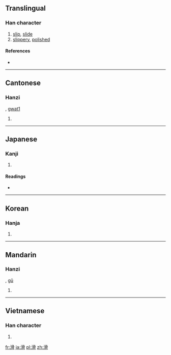 {{also|磆}}
==Translingual==

===Han character===
{{Han char|rn=85|rad=水|as=10|sn=13|four=3712<sub>7</sub>|canj=水月月月 (EBBB)}}

# [[slip]], [[slide]]
# [[slippery]], [[polished]]

====References====
* {{Han ref|kx=0643.030|dkj=18032|dj=1050.100|hdz=31678.040|uh=6ED1|ud=28369|bh=B7C6|bd=47046}}

----

==Cantonese==

===Hanzi===
{{yue-hanzi|jyut=|y=waat6}}, [[gwat1]]

# {{defn|Cantonese|sort=水10}}

----

==Japanese==

===Kanji===
{{ja-kanji|grade=c|rs=水10}}

# {{defn|Japanese|sort=水10}}

====Readings====
* {{ja-readings|on=[[かつ]] (katsu), [[こつ]] (kotsu)|kun=[[なめらか]] (nameraka), [[すべる]] (suberu)}}

----

==Korean==

===Hanja===
{{ko-hanja|hangeul=[[활]], [[골]]|eumhun=|rv=hwal, gol|mr=hwal, kol|y=hwal, kol}}

# {{defn|Korean|sort=水10}}

----

==Mandarin==

===Hanzi===
{{cmn-hanzi|pin=[[huá]] ([[hua2]])|wg=hua<sup>2</sup>}}, [[gǔ]]

# {{defn|Mandarin|sort=水10}}

----

==Vietnamese==

===Han character===
{{vi-hantu|[[hoạt]], [[gột]], [[cốt]]|rs=水10}}

# {{defn|Vietnamese|sort=水10}}

[[fr:滑]]
[[ja:滑]]
[[pl:滑]]
[[zh:滑]]